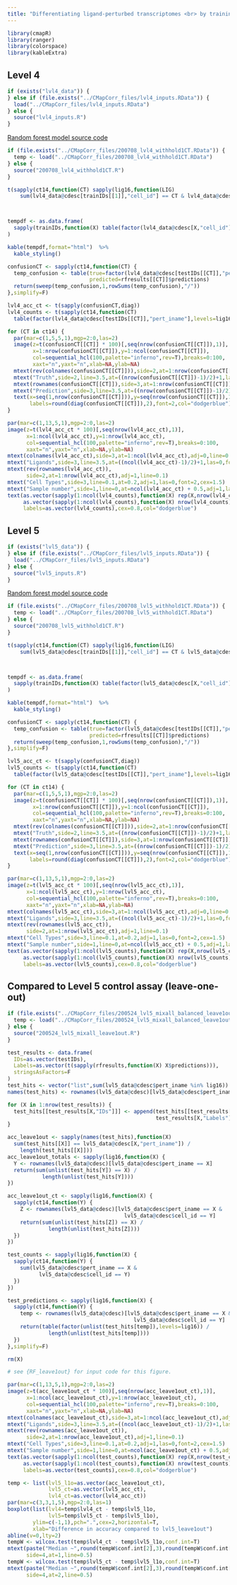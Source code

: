 ```yaml
---
title: "Differentiating ligand-perturbed transcriptomes <br> by training on all cell types (Level 4 data)"
---
```

  
```r
library(cmapR)
library(ranger)
library(colorspace)
library(kableExtra)
```

## Level 4

```r
if (exists("lvl4_data")) {
} else if (file.exists("../CMapCorr_files/lvl4_inputs.RData")) {
  load("../CMapCorr_files/lvl4_inputs.RData") 
} else {
  source("lvl4_inputs.R")
}
```

[Random forest model source code](https://github.com/BaderLab/Brendan_CCInxPred/blob/master/200708_lvl4_withhold1CT.R)  

```r
if (file.exists("../CMapCorr_files/200708_lvl4_withhold1CT.RData")) {
  temp <- load("../CMapCorr_files/200708_lvl4_withhold1CT.RData")
} else {
  source("200708_lvl4_withhold1CT.R")
}
```


```r
t(sapply(ct14,function(CT) sapply(lig16,function(LIG) 
    sum(lvl4_data@cdesc[trainIDs[[1]],"cell_id"] == CT & lvl4_data@cdesc[trainIDs[[1]],"pert_iname"] == LIG))))



tempdf <- as.data.frame(
  sapply(trainIDs,function(X) table(factor(lvl4_data@cdesc[X,"cell_id"],levels=ct14)))
)

kable(tempdf,format="html")  %>%
  kable_styling()

```

```r
confusionCT <- sapply(ct14,function(CT) {
  temp_confusion <- table(true=factor(lvl4_data@cdesc[testIDs[[CT]],"pert_iname"],levels=lig16),
                          predicted=rfresults[[CT]]$predictions)
  return(sweep(temp_confusion,1,rowSums(temp_confusion),"/"))
},simplify=F)

lvl4_acc_ct <- t(sapply(confusionCT,diag))
lvl4_counts <- t(sapply(ct14,function(CT) 
  table(factor(lvl4_data@cdesc[testIDs[[CT]],"pert_iname"],levels=lig16))))
```

```r
for (CT in ct14) {
  par(mar=c(1,5,5,1),mgp=2:0,las=2)
  image(z=t(confusionCT[[CT]] * 100)[,seq(nrow(confusionCT[[CT]]),1)],
        x=1:nrow(confusionCT[[CT]]),y=1:ncol(confusionCT[[CT]]),
        col=sequential_hcl(100,palette="inferno",rev=T),breaks=0:100,
        xaxt="n",yaxt="n",xlab=NA,ylab=NA)
  mtext(rev(colnames(confusionCT[[CT]])),side=2,at=1:nrow(confusionCT[[CT]]),adj=1.1)
  mtext("Truth",side=2,line=3.5,at=((nrow(confusionCT[[CT]])-1)/2)+1,las=0,font=2,cex=1.5)
  mtext(rownames(confusionCT[[CT]]),side=3,at=1:nrow(confusionCT[[CT]]),adj=-0.1)
  mtext("Prediction",side=3,line=3.5,at=((nrow(confusionCT[[CT]])-1)/2)+1,las=0,font=2,cex=1.5)
  text(x=seq(1,nrow(confusionCT[[CT]])),y=seq(nrow(confusionCT[[CT]]),1),
       labels=round(diag(confusionCT[[CT]]),2),font=2,col="dodgerblue")
}
```



```r
par(mar=c(1,13,5,1),mgp=2:0,las=2)
image(z=t(lvl4_acc_ct * 100)[,seq(nrow(lvl4_acc_ct),1)],
      x=1:ncol(lvl4_acc_ct),y=1:nrow(lvl4_acc_ct),
      col=sequential_hcl(100,palette="inferno",rev=T),breaks=0:100,
      xaxt="n",yaxt="n",xlab=NA,ylab=NA)
mtext(colnames(lvl4_acc_ct),side=3,at=1:ncol(lvl4_acc_ct),adj=0,line=0.1)
mtext("Ligands",side=3,line=3.5,at=((ncol(lvl4_acc_ct)-1)/2)+1,las=0,font=2,cex=1.5)
mtext(rev(rownames(lvl4_acc_ct)),
      side=2,at=1:nrow(lvl4_acc_ct),adj=1,line=0.1)
mtext("Cell Types",side=3,line=0.1,at=0.2,adj=1,las=0,font=2,cex=1.5)
mtext("Sample number",side=1,line=0,at=ncol(lvl4_acc_ct) + 0.5,adj=1,las=0,col="dodgerblue")
text(as.vector(sapply(1:ncol(lvl4_counts),function(X) rep(X,nrow(lvl4_counts)))),
     as.vector(sapply(1:ncol(lvl4_counts),function(X) nrow(lvl4_counts):1)),
     labels=as.vector(lvl4_counts),cex=0.8,col="dodgerblue")
```


## Level 5


```r
if (exists("lvl5_data")) {
} else if (file.exists("../CMapCorr_files/lvl5_inputs.RData")) {
  load("../CMapCorr_files/lvl5_inputs.RData") 
} else {
  source("lvl5_inputs.R")
}
```

[Random forest model source code](https://github.com/BaderLab/Brendan_CCInxPred/blob/master/200708_lvl5_withhold1CT.R)  

```r
if (file.exists("../CMapCorr_files/200708_lvl5_withhold1CT.RData")) {
  temp <- load("../CMapCorr_files/200708_lvl5_withhold1CT.RData")
} else {
  source("200708_lvl5_withhold1CT.R")
}
```


```r
t(sapply(ct14,function(CT) sapply(lig16,function(LIG) 
    sum(lvl5_data@cdesc[trainIDs[[1]],"cell_id"] == CT & lvl5_data@cdesc[trainIDs[[1]],"pert_iname"] == LIG))))



tempdf <- as.data.frame(
  sapply(trainIDs,function(X) table(factor(lvl5_data@cdesc[X,"cell_id"],levels=ct14)))
)

kable(tempdf,format="html")  %>%
  kable_styling()

```

```r
confusionCT <- sapply(ct14,function(CT) {
  temp_confusion <- table(true=factor(lvl5_data@cdesc[testIDs[[CT]],"pert_iname"],levels=lig16),
                          predicted=rfresults[[CT]]$predictions)
  return(sweep(temp_confusion,1,rowSums(temp_confusion),"/"))
},simplify=F)

lvl5_acc_ct <- t(sapply(confusionCT,diag))
lvl5_counts <- t(sapply(ct14,function(CT) 
  table(factor(lvl5_data@cdesc[testIDs[[CT]],"pert_iname"],levels=lig16))))
```

```r
for (CT in ct14) {
  par(mar=c(1,5,5,1),mgp=2:0,las=2)
  image(z=t(confusionCT[[CT]] * 100)[,seq(nrow(confusionCT[[CT]]),1)],
        x=1:nrow(confusionCT[[CT]]),y=1:ncol(confusionCT[[CT]]),
        col=sequential_hcl(100,palette="inferno",rev=T),breaks=0:100,
        xaxt="n",yaxt="n",xlab=NA,ylab=NA)
  mtext(rev(colnames(confusionCT[[CT]])),side=2,at=1:nrow(confusionCT[[CT]]),adj=1.1)
  mtext("Truth",side=2,line=3.5,at=((nrow(confusionCT[[CT]])-1)/2)+1,las=0,font=2,cex=1.5)
  mtext(rownames(confusionCT[[CT]]),side=3,at=1:nrow(confusionCT[[CT]]),adj=-0.1)
  mtext("Prediction",side=3,line=3.5,at=((nrow(confusionCT[[CT]])-1)/2)+1,las=0,font=2,cex=1.5)
  text(x=seq(1,nrow(confusionCT[[CT]])),y=seq(nrow(confusionCT[[CT]]),1),
       labels=round(diag(confusionCT[[CT]]),2),font=2,col="dodgerblue")
}
```



```r
par(mar=c(1,13,5,1),mgp=2:0,las=2)
image(z=t(lvl5_acc_ct * 100)[,seq(nrow(lvl5_acc_ct),1)],
      x=1:ncol(lvl5_acc_ct),y=1:nrow(lvl5_acc_ct),
      col=sequential_hcl(100,palette="inferno",rev=T),breaks=0:100,
      xaxt="n",yaxt="n",xlab=NA,ylab=NA)
mtext(colnames(lvl5_acc_ct),side=3,at=1:ncol(lvl5_acc_ct),adj=0,line=0.1)
mtext("Ligands",side=3,line=3.5,at=((ncol(lvl5_acc_ct)-1)/2)+1,las=0,font=2,cex=1.5)
mtext(rev(rownames(lvl5_acc_ct)),
      side=2,at=1:nrow(lvl5_acc_ct),adj=1,line=0.1)
mtext("Cell Types",side=3,line=0.1,at=0.2,adj=1,las=0,font=2,cex=1.5)
mtext("Sample number",side=1,line=0,at=ncol(lvl5_acc_ct) + 0.5,adj=1,las=0,col="dodgerblue")
text(as.vector(sapply(1:ncol(lvl5_counts),function(X) rep(X,nrow(lvl5_counts)))),
     as.vector(sapply(1:ncol(lvl5_counts),function(X) nrow(lvl5_counts):1)),
     labels=as.vector(lvl5_counts),cex=0.8,col="dodgerblue")
```


## Compared to Level 5 control assay (leave-one-out)


```r
if (file.exists("../CMapCorr_files/200524_lvl5_mixall_balanced_leave1out_results.RData")) {
  temp <- load("../CMapCorr_files/200524_lvl5_mixall_balanced_leave1out_results.RData")
} else {
  source("200524_lvl5_mixall_leave1out.R")
}

test_results <- data.frame(
  IDs=as.vector(testIDs),
  Labels=as.vector(t(sapply(rfresults,function(X) X$predictions))),
  stringsAsFactors=F
)
test_hits <- vector("list",sum(lvl5_data@cdesc$pert_iname %in% lig16))
names(test_hits) <- rownames(lvl5_data@cdesc)[lvl5_data@cdesc$pert_iname %in% lig16]

for (X in 1:nrow(test_results)) {
  test_hits[[test_results[X,"IDs"]]] <- append(test_hits[[test_results[X,"IDs"]]],
                                               test_results[X,"Labels"])
}

acc_leave1out <- sapply(names(test_hits),function(X) 
  sum(test_hits[[X]] == lvl5_data@cdesc[X,"pert_iname"]) / 
    length(test_hits[[X]]))
acc_leave1out_totals <- sapply(lig16,function(X) {
  Y <- rownames(lvl5_data@cdesc)[lvl5_data@cdesc$pert_iname == X]
  return(sum(unlist(test_hits[Y]) == X) / 
           length(unlist(test_hits[Y])))
})

acc_leave1out_ct <- sapply(lig16,function(X) {
  sapply(ct14,function(Y) {
    Z <- rownames(lvl5_data@cdesc)[lvl5_data@cdesc$pert_iname == X &
                                     lvl5_data@cdesc$cell_id == Y]
    return(sum(unlist(test_hits[Z]) == X) / 
             length(unlist(test_hits[Z])))
  })
})

test_counts <- sapply(lig16,function(X) {
  sapply(ct14,function(Y) {
    sum(lvl5_data@cdesc$pert_iname == X &
          lvl5_data@cdesc$cell_id == Y)
  })
})

test_predictions <- sapply(lig16,function(X) {
  sapply(ct14,function(Y) {
    temp <- rownames(lvl5_data@cdesc)[lvl5_data@cdesc$pert_iname == X &
                                        lvl5_data@cdesc$cell_id == Y]
    return(table(factor(unlist(test_hits[temp]),levels=lig16)) / 
             length(unlist(test_hits[temp])))
  })
},simplify=F)

rm(X)
```

```r
# see {RF_leave1out} for input code for this figure.

par(mar=c(1,13,5,1),mgp=2:0,las=2)
image(z=t(acc_leave1out_ct * 100)[,seq(nrow(acc_leave1out_ct),1)],
      x=1:ncol(acc_leave1out_ct),y=1:nrow(acc_leave1out_ct),
      col=sequential_hcl(100,palette="inferno",rev=T),breaks=0:100,
      xaxt="n",yaxt="n",xlab=NA,ylab=NA)
mtext(colnames(acc_leave1out_ct),side=3,at=1:ncol(acc_leave1out_ct),adj=0,line=0.1)
mtext("Ligands",side=3,line=3.5,at=((ncol(acc_leave1out_ct)-1)/2)+1,las=0,font=2,cex=1.5)
mtext(rev(rownames(acc_leave1out_ct)),
      side=2,at=1:nrow(acc_leave1out_ct),adj=1,line=0.1)
mtext("Cell Types",side=3,line=0.1,at=0.2,adj=1,las=0,font=2,cex=1.5)
mtext("Sample number",side=1,line=0,at=ncol(acc_leave1out_ct) + 0.5,adj=1,las=0,col="dodgerblue")
text(as.vector(sapply(1:ncol(test_counts),function(X) rep(X,nrow(test_counts)))),
     as.vector(sapply(1:ncol(test_counts),function(X) nrow(test_counts):1)),
     labels=as.vector(test_counts),cex=0.8,col="dodgerblue")
```


```r
temp <- list(lvl5_l1o=as.vector(acc_leave1out_ct),
             lvl5_ct=as.vector(lvl5_acc_ct),
             lvl4_ct=as.vector(lvl4_acc_ct))
par(mar=c(3,3,1,5),mgp=2:0,las=1)
boxplot(list(lvl4=temp$lvl4_ct - temp$lvl5_l1o,
             lvl5=temp$lvl5_ct - temp$lvl5_l1o),
        ylim=c(-1,1),pch=".",cex=2,horizontal=T,
        xlab="Difference in accuracy compared to lvl5_leave1out")
abline(v=0,lty=2)
tempW <- wilcox.test(temp$lvl4_ct - temp$lvl5_l1o,conf.int=T)
mtext(paste("Median ~",round(tempW$conf.int[2],3),round(tempW$conf.int[1],3),sep="\n"),
      side=4,at=1,line=0.5)
tempW <- wilcox.test(temp$lvl5_ct - temp$lvl5_l1o,conf.int=T)
mtext(paste("Median ~",round(tempW$conf.int[2],3),round(tempW$conf.int[1],3),sep="\n"),
      side=4,at=2,line=0.5)

```


